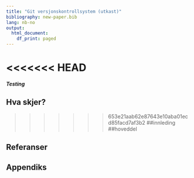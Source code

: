 ```yaml
---
title: "Git versjonskontrollsystem (utkast)"
bibliography: new-paper.bib
lang: nb-no
output:
  html_document:
    df_print: paged
---
```


<<<<<<< HEAD
=======
*__Testing__* 

## Hva skjer?

>>>>>>> 653e21aab62e87643e10aba01ecd85facd7af3b2
##innleding
##hoveddel





## Referanser
<DIV id="refs"></DIV>

## Appendiks
